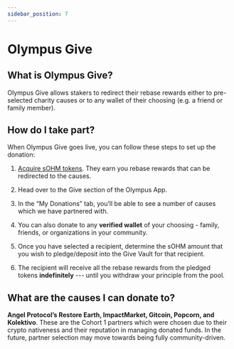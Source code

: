 ```yaml
---
sidebar_position: 7
---
```


# Olympus Give

## What is Olympus Give?

Olympus Give allows stakers to redirect their rebase rewards either to pre-selected
charity causes or to any wallet of their choosing (e.g. a friend or family member).

## How do I take part?

When Olympus Give goes live, you can follow these steps to set up the donation:

1. [Acquire sOHM tokens](../using-the-website/staking.md).
They earn you rebase rewards that can be redirected to the causes.

2. Head over to the Give section of the Olympus App.

3. In the “My Donations” tab, you’ll be able to see a number of causes which we
have partnered with.

4. You can also donate to any **verified wallet** of your choosing - family, friends,
or organizations in your community.

5. Once you have selected a recipient, determine the sOHM amount that you wish to
pledge/deposit into the Give Vault for that recipient.

6. The recipient will receive all the rebase rewards from the pledged tokens
**indefinitely** --- until you withdraw your principle from the pool.

## What are the causes I can donate to?

**Angel Protocol’s Restore Earth, ImpactMarket, Gitcoin, Popcorn, and Kolektivo**.
These are the Cohort 1 partners which were chosen due to their crypto nativeness
and their reputation in managing donated funds. In the future, partner selection
may move towards being fully community-driven.